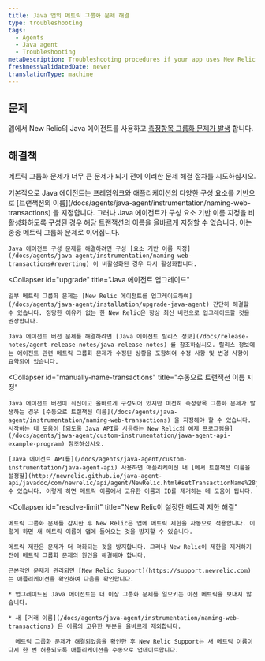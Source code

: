 ```yaml
---
title: Java 앱의 메트릭 그룹화 문제 해결
type: troubleshooting
tags:
  - Agents
  - Java agent
  - Troubleshooting
metaDescription: Troubleshooting procedures if your app uses New Relic's Java agent and metric grouping issues have occurred.
freshnessValidatedDate: never
translationType: machine
---
```


## 문제

앱에서 New Relic의 Java 에이전트를 사용하고 [측정항목 그룹화 문제가 발생](/docs/agents/manage-apm-agents/troubleshooting/metric-grouping-issues) 합니다.

## 해결책

메트릭 그룹화 문제가 너무 큰 문제가 되기 전에 이러한 문제 해결 절차를 시도하십시오.

<CollapserGroup>
  <Collapser
    id="reconfigure-java"
    title="구성 요소 기반 이름 지정이 활성화되어 있는지 확인"
  >
    기본적으로 Java 에이전트는 프레임워크와 애플리케이션의 다양한 구성 요소를 기반으로 [트랜잭션의 이름](/docs/agents/java-agent/instrumentation/naming-web-transactions) 을 지정합니다. 그러나 Java 에이전트가 구성 요소 기반 이름 지정을 비활성화하도록 구성된 경우 해당 트랜잭션의 이름을 올바르게 지정할 수 없습니다. 이는 종종 메트릭 그룹화 문제로 이어집니다.

    Java 에이전트 구성 문제를 해결하려면 구성 [요소 기반 이름 지정](/docs/agents/java-agent/instrumentation/naming-web-transactions#reverting) 이 비활성화된 경우 다시 활성화합니다.
  </Collapser>

  <Collapser
    id="upgrade"
    title="Java 에이전트 업그레이드"
  >
    일부 메트릭 그룹화 문제는 [New Relic 에이전트를 업그레이드하여](/docs/agents/java-agent/installation/upgrade-java-agent) 간단히 해결할 수 있습니다. 정당한 이유가 없는 한 New Relic은 항상 최신 버전으로 업그레이드할 것을 권장합니다.

    Java 에이전트 버전 문제를 해결하려면 [Java 에이전트 릴리스 정보](/docs/release-notes/agent-release-notes/java-release-notes) 를 참조하십시오. 릴리스 정보에는 에이전트 관련 메트릭 그룹화 문제가 수정된 상황을 포함하여 수정 사항 및 변경 사항이 요약되어 있습니다.
  </Collapser>

  <Collapser
    id="manually-name-transactions"
    title="수동으로 트랜잭션 이름 지정"
  >
    Java 에이전트 버전이 최신이고 올바르게 구성되어 있지만 여전히 측정항목 그룹화 문제가 발생하는 경우 [수동으로 트랜잭션 이름](/docs/agents/java-agent/instrumentation/naming-web-transactions) 을 지정해야 할 수 있습니다. 시작하는 데 도움이 [되도록 Java API를 사용하는 New Relic의 예제 프로그램을](/docs/agents/java-agent/custom-instrumentation/java-agent-api-example-program) 참조하십시오.

    [Java 에이전트 API를](/docs/agents/java-agent/custom-instrumentation/java-agent-api) 사용하면 애플리케이션 내 [에서 트랜잭션 이름을 설정할](http://newrelic.github.io/java-agent-api/javadoc/com/newrelic/api/agent/NewRelic.html#setTransactionName%28java.lang.String,%20java.lang.String%29) 수 있습니다. 이렇게 하면 메트릭 이름에서 고유한 이름과 ID를 제거하는 데 도움이 됩니다.
  </Collapser>

  <Collapser
    id="resolve-limit"
    title="New Relic이 설정한 메트릭 제한 해결"
  >
    메트릭 그룹화 문제를 감지한 후 New Relic은 앱에 메트릭 제한을 자동으로 적용합니다. 이렇게 하면 새 메트릭 이름이 앱에 들어오는 것을 방지할 수 있습니다.

    메트릭 제한은 문제가 더 악화되는 것을 방지합니다. 그러나 New Relic이 제한을 제거하기 전에 메트릭 그룹화 문제의 원인을 해결해야 합니다.

    근본적인 문제가 관리되면 [New Relic Support](https://support.newrelic.com) 는 애플리케이션을 확인하여 다음을 확인합니다.

    * 업그레이드된 Java 에이전트는 더 이상 그룹화 문제를 일으키는 이전 메트릭을 보내지 않습니다.

    * 새 [거래 이름](/docs/agents/java-agent/instrumentation/naming-web-transactions) 은 이름의 고유한 부분을 올바르게 제외합니다.

      메트릭 그룹화 문제가 해결되었음을 확인한 후 New Relic Support는 새 메트릭 이름이 다시 한 번 허용되도록 애플리케이션을 수동으로 업데이트합니다.
  </Collapser>
</CollapserGroup>
